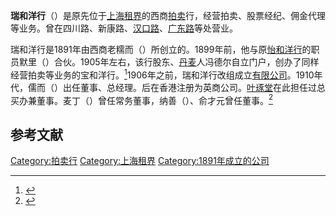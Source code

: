 '''瑞和洋行'''（{{lang-en|Noel, Murray & Co. Ltd.}}）是原先位于[[上海租界|上海租界]]的西商[[拍卖|拍卖]]行，经营拍卖、股票经纪、佣金代理等业务。曾在四川路、新康路、[[汉口路_(上海)|汉口路]]、[[广东路_(上海)|广东路]]等处营业。

瑞和洋行是1891年由西商老糯而（{{lang|en|George W. Noël}}）所创立的。1899年前，他与原[[怡和洋行|怡和洋行]]的职员默里（{{lang|en|W. C. Murray}}）合伙。1905年左右，该行股东、[[丹麦|丹麦]]人冯德尔自立门户，创办了同样经营拍卖等业务的宝和洋行。<ref>{{cite book|title=《上海百年名楼名宅: 上海百年名宅》|author=光明日报出版社|year=2006|pages=41}}</ref>1906年之前，瑞和洋行改组成立[[有限公司|有限公司]]。1910年代，儒而（{{lang|en|Ed. W. Noël}}）出任董事、总经理。后在香港注册为英商公司。[[叶琢堂|叶琢堂]]在此担任过总买办兼董事。麦丁（{{lang|en|Hugh Martin}}）曾任常务董事，纳善（{{lang|en|A. P. Nazer}}）、俞才元曾任董事。<ref>{{cite book|title=《外国在华工商企业辞典》|publisher=四川人民出版社|year=1995|author=黄光域}}</ref>

== 参考文献 ==
{{reflist}}

[[Category:拍卖行|Category:拍卖行]]
[[Category:上海租界|Category:上海租界]]
[[Category:1891年成立的公司|Category:1891年成立的公司]]